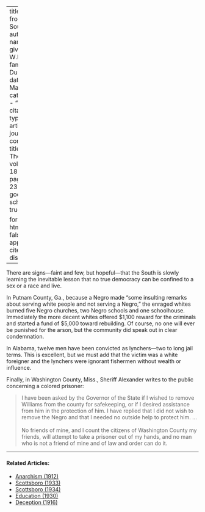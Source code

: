 
---
title: 'Signs from the South'
author:
  - name:
      given: W.E.B.
      family: Du Bois
date: Mar. 1919
categories: 
  - ""
citation: 
  type: article-journal
  container-title: The Crisis
  volume: 18
  issue: 5
  page: 233-234
google-scholar: true

format:
  html:
    toc: false
    appendix-cite-as: display
---



There are signs---faint and few, but hopeful---that the South is slowly learning the inevitable lesson that no true democracy can be confined to a sex or a race and live.

In Putnam County, Ga., because a Negro made "some insulting remarks about serving white people and not serving a Negro," the enraged whites burned five Negro churches, two Negro schools and one schoolhouse. Immediately the more decent whites offered $1,100 reward for the criminals and started a fund of $5,000 toward rebuilding. Of course, no one will ever be punished for the arson, but the community did speak out in clear condemnation.

In Alabama, twelve men have been convicted as lynchers---two to long jail terms. This is excellent, but we must add that the victim was a white foreigner and the lynchers were ignorant fishermen without wealth or influence.

Finally, in Washington County, Miss., Sheriff Alexander writes to the public concerning a colored prisoner: 

> I have been asked by the Governor of the State if I wished to remove Williams from the county for safekeeping, or if I desired assistance from him in the protection of him. I have replied that I did not wish to remove the Negro and that I needed no outside help to protect him. ...   
> &nbsp;    
> No friends of mine, and I count the citizens of Washington County my
friends, will attempt to take a prisoner out of my hands, and no man who
is not a friend of mine and of law and order can do it.

<!-- Similar articles start here -->
<div  class="clear-wrap"></div>
<hr>
#### Related Articles:

* [Anarchism (1912)](/Volumes/04/04/anarchism.html)
* [Scottsboro (1933)](/Volumes/40/05/scottsboro.html)
* [Scottsboro (1934)](/Volumes/41/01/scottsboro.html)
* [Education (1930)](/Volumes/37/02/education.html)
* [Deception (1916)](/Volumes/12/02/deception.html)

<!-- Similar articles end here -->